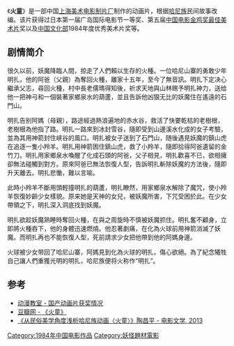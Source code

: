{{Infobox Film
|片名          = 火童
|其他名称      = 
|图像          = 
|图像说明      = 
|导演          = [[王柏荣|王柏荣]]
|监制          = 
|制片          = 
|编剧          = [[王沄|王沄]]
|剧本          = 
|故事          = 
|原著          = 
|旁白          = 
|统筹          = 
|主演          = 
|分级          = 
|副标题        = 
|主题曲        = 
|片头曲        = 
|片尾曲        = 
|配乐          = 
|摄影          = [[王世荣|王世荣]]
|剪辑          = [[李开基|李开基]]
|制片商        = [[上海美术电影制片厂|上海美术电影制片厂]]
|发行商        = 
|上映日期      = 1984年
|发行日期      = 
|片长          = 30分钟
|产地          = {{CHNML}}
|语言          = [[汉语普通话|汉语普通话]]
|官方网站      = 
|预算          = 
|票房          = 
|前集          = 
|续集          = 
|中国大陆片名  = 
|香港片名      = 
|澳门片名      = 
|台湾片名      = 
|新马片名      = 
|sarft_id    = <!-- 公映许可号码 -->
|amg_id      = <!-- AMG（All Media Guide）ID -->
|imdb_id     = <!-- IMDB（互联网电影数据库）ID -->
}}
《'''火童'''》是一部中国[[上海美术电影制片厂|上海美术电影制片厂]]制作的动画片，根据[[哈尼族|哈尼族]]民间故事改编。该片获得过日本第一届广岛国际电影节一等奖、第五届[[中国电影金鸡奖最佳美术片列表|中国电影金鸡奖最佳美术片]]奖以及[[中国文化部|中国文化部]]1984年度优秀美术片奖等。

==剧情简介== 
很久以前，妖魔降臨人間，掠走了人們賴以生存的火種。一位哈尼山寨的勇敢少年明扎，他的阿爸（父親）為奪回火種，離家十五年，至今了無音訊。明扎下定决心繼承父志，尋回火種，村中長老儒瑪得知後，祈求天地與山林赐予明扎神力，送给他一把神弓和一個裝著家鄉泉水的葫蘆，並且告訴他凶狠无比的妖魔住在遙遠的石門山。

明扎告别阿媽（母親），路途經過熱浪遍地的赤水谷，救活了快要乾枯的老樹根，老樹根為他指了路。明扎一路來到冰封雪谷，隨即受到山邊溪水化成的女子考驗，並為其用神箭封住峡谷的風口。明扎被女子送到了石門山，随後遇見妖魔的鎮山虎在追逐一隻小羚羊。明扎用神箭困住鎮山虎，救了小羚羊，隨即拾得阿爸遺留的金竹刀。明扎用家鄉泉水喚醒了化成石頭的阿爸，父子相見，明扎歡喜不已，欲相擁卻無法碰觸到對方。原來阿爸已無法恢復人型，告訴明扎斬除妖魔的方法後，隨即升天離去。明扎悲慟，難以言喻。

此時小羚羊不斷用頭輕撞明扎的葫蘆，明扎瞭然，用家鄉泉水解除了魔咒，使小羚羊恢復妙齡少女樣貌。原来她是天神的女兒，被妖魔所害，下咒受困於此。在少女帶領之下，明扎深入洞底找到妖魔。

明扎欲趁妖魔熟睡時奪回火種，在與之周旋時不慎被妖魔抓住。明扎奮不顧身，立即將火種吞下，他的身體迅速燃燒。他忍著劇痛，在化為火球前用神箭消滅了妖魔。而明扎再也不能恢復人型，死前請求少女把他帶到他的阿媽身邊。

火球被少女带回了哈尼山寨，阿媽見到化為火球的明扎，傷心欲絕。為了紀念犧牲自己讓人們重獲光明的明扎，哈尼族便将火称作“明扎”。

==参考==
* [https://web.archive.org/web/20070107052236/http://www.hnst.org/dongmanshijie/ziliao/dongmanjiaoshi/dmjs06.htm 动漫教室 - 国产动画片获奖情况]
* [http://movie.douban.com/subject/1812758/  豆瓣网 - 《火童》] {{Wayback|url=http://movie.douban.com/subject/1812758/ |date=20191207051604 }}
* [http://d.wanfangdata.com.cn/periodical_dywx201313025.aspx 《从民俗美学角度浅析哈尼族动画〈火童〉》陶昌平 - 电影文学, 2013]

{{中国电影金鸡奖最佳美术片}}
{{上海美术电影制片厂1980年代作品}}

[[Category:1984年中国电影作品|Category:1984年中国电影作品]]
[[Category:妖怪題材電影|Category:妖怪題材電影]]